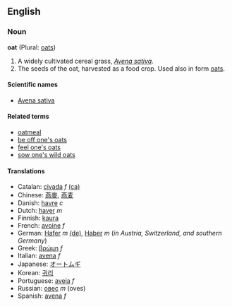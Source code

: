 == English ==
=== Noun ===
'''oat''' (Plural: [[oats]])

# A widely cultivated cereal grass, ''[[Avena sativa]]''.
# The seeds of the oat, harvested as a food crop. Used also in form [[oats]].

====Scientific names====
*[[Avena sativa]]

====Related terms====
*[[oatmeal]]
*[[be off one's oats]]
*[[feel one's oats]]
*[[sow one's wild oats]]

==== Translations ====
*Catalan: [[civada]] ''f'' [[:ca:civada|(ca)]] 
*Chinese: [[燕麥]], [[燕麦]]
*Danish: [[havre]] ''c''
*Dutch: [[haver]] ''m''
*Finnish: [[kaura]]
*French: [[avoine]] ''f''
*German: [[Hafer]] ''m'' [[:de:Hafer|(de)]], [[Haber]] ''m'' (''in Austria, Switzerland, and southern Germany'')
*Greek: [[βρώμη]] ''f''
*Italian: [[avena#Italian|avena]] ''f''
*Japanese: [[オートムギ]]
*Korean: [[귀리]]
*Portuguese: [[aveia]] ''f''
*Russian: [[овес]] ''m'' (oves)
*Spanish: [[avena#Spanish|avena]] ''f''
